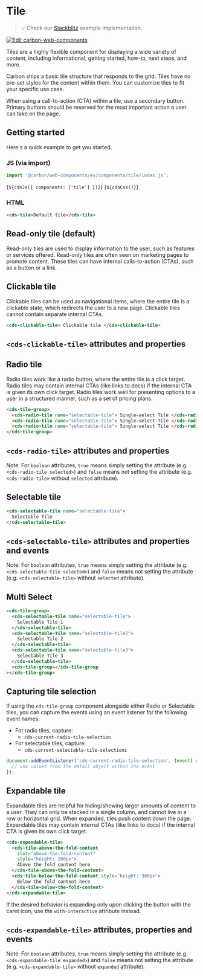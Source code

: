 
# Tile

> 💡 Check our
> [Stackblitz](https://stackblitz.com/github/carbon-design-system/carbon-for-ibm-dotcom/tree/main/packages/web-components/examples/stackblitz/basic/components/tile)
> example implementation.

[![Edit carbon-web-components](https://developer.stackblitz.com/img/open_in_stackblitz.svg)](https://stackblitz.com/github/carbon-design-system/carbon-for-ibm-dotcom/tree/main/packages/carbon-web-components/examples/stackblitz/basic/components/tile)

Tiles are a highly flexible component for displaying a wide variety of content,
including informational, getting started, how-to, next steps, and more.

Carbon ships a basic tile structure that responds to the grid. Tiles have no
pre-set styles for the content within them. You can customize tiles to fit your
specific use case.

When using a call-to-action (CTA) within a tile, use a secondary button. Primary
buttons should be reserved for the most important action a user can take on the
page.

## Getting started

Here's a quick example to get you started.

### JS (via import)

```javascript
import '@carbon/web-components/es/components/tile/index.js';
```

<Markdown>{`${cdnJs({ components: ['tile'] })}`}</Markdown>
<Markdown>{`${cdnCss()}`}</Markdown>

### HTML

```html
<cds-tile>Default tile</cds-tile>
```

## Read-only tile (default)

Read-only tiles are used to display information to the user, such as features or
services offered. Read-only tiles are often seen on marketing pages to promote
content. These tiles can have internal calls-to-action (CTAs), such as a button
or a link.

## Clickable tile

Clickable tiles can be used as navigational items, where the entire tile is a
clickable state, which redirects the user to a new page. Clickable tiles cannot
contain separate internal CTAs.

```html
<cds-clickable-tile> Clickable tile </cds-clickable-tile>
```

## `<cds-clickable-tile>` attributes and properties

<ArgsTable of="cds-clickable-tile" />

## Radio tile

Radio tiles work like a radio button, where the entire tile is a click target.
Radio tiles may contain internal CTAs (like links to docs) if the internal CTA
is given its own click target. Radio tiles work well for presenting options to a
user in a structured manner, such as a set of pricing plans.

```html
<cds-tile-group>
  <cds-radio-tile name="selectable-tile"> Single-select Tile </cds-radio-tile>
  <cds-radio-tile name="selectable-tile"> Single-select Tile </cds-radio-tile>
  <cds-radio-tile name="selectable-tile"> Single-select Tile </cds-radio-tile>
</cds-tile-group>
```

## `<cds-radio-tile>` attributes and properties

Note: For `boolean` attributes, `true` means simply setting the attribute (e.g.
`<cds-radio-tile selected>`) and `false` means not setting the attribute (e.g.
`<cds-radio-tile>` without `selected` attribute).

<ArgsTable of="cds-radio-tile" />

## Selectable tile

```html
<cds-selectable-tile name="selectable-tile">
  Selectable Tile
</cds-selectable-tile>
```

## `<cds-selectable-tile>` attributes and properties and events

Note: For `boolean` attributes, `true` means simply setting the attribute (e.g.
`<cds-selectable-tile selected>`) and `false` means not setting the attribute
(e.g. `<cds-selectable-tile>` without `selected` attribute).

<ArgsTable of="cds-selectable-tile" />

## Multi Select

```html
<cds-tile-group>
  <cds-selectable-tile name="selectable-tile">
    Selectable Tile 1
  </cds-selectable-tile>
  <cds-selectable-tile name="selectable-tile2">
    Selectable Tile 2
  </cds-selectable-tile>
  <cds-selectable-tile name="selectable-tile3">
    Selectable Tile 3
  </cds-selectable-tile>
  <cds-tile-group></cds-tile-group
></cds-tile-group>
```

## Capturing tile selection

If using the `cds-tile-group` component alongside either Radio or Selectable
tiles, you can capture the events using an event listener for the following
event names:

- For radio tiles, capture:
  - `cds-current-radio-tile-selection`
- For selectable tiles, capture:
  - `cds-current-selectable-tile-selections`

```javascript
document.addEventListener('cds-current-radio-tile-selection', (event) => {
  // use values from the detail object within the event
});
```

## Expandable tile

Expandable tiles are helpful for hiding/showing larger amounts of content to a
user. They can only be stacked in a single column, and cannot live in a row or
horizontal grid. When expanded, tiles push content down the page. Expandable
tiles may contain internal CTAs (like links to docs) if the internal CTA is
given its own click target.

```html
<cds-expandable-tile>
  <cds-tile-above-the-fold-content
    slot="above-the-fold-content"
    style="height: 200px">
    Above the fold content here
  </cds-tile-above-the-fold-content>
  <cds-tile-below-the-fold-content style="height: 300px">
    Below the fold content here
  </cds-tile-below-the-fold-content>
</cds-expandable-tile>
```

If the desired behavior is expanding only upon clicking the button with the
caret icon, use the `with-interactive` attribute instead.

## `<cds-expandable-tile>` attributes, properties and events

Note: For `boolean` attributes, `true` means simply setting the attribute (e.g.
`<cds-expandable-tile expanded>`) and `false` means not setting the attribute
(e.g. `<cds-expandable-tile>` without `expanded` attribute).

<ArgsTable of="cds-expandable-tile" />
